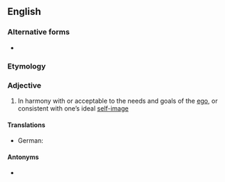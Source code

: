==English==

===Alternative forms===
* {{l|en|ego-syntonic}}

===Etymology===
{{compound|ego|syntonic|lang=en}}

===Adjective===
{{en-adj}}

# {{lb|en|of behaviours, values, or beliefs}} In harmony with or acceptable to the needs and goals of the [[ego]], or consistent with one’s ideal [[self-image]]

====Translations====
{{trans-top}}
* German: {{t+|de|ich-synton}}
{{trans-mid}}
{{trans-bottom}}

====Antonyms====
* {{l|en|egodystonic}}